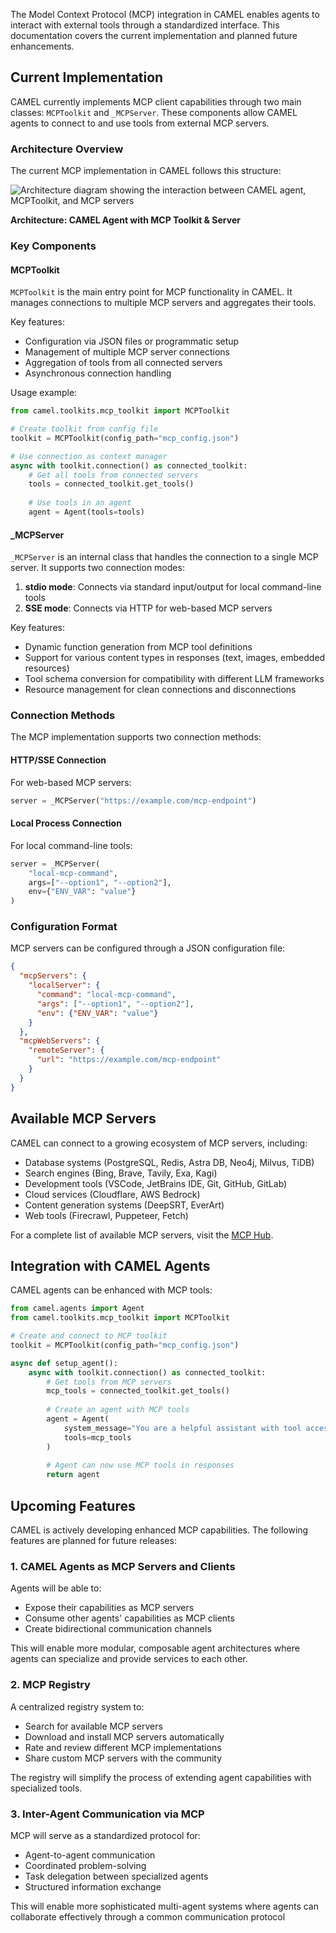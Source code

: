 The Model Context Protocol (MCP) integration in CAMEL enables agents to interact with external tools through a standardized interface. This documentation covers the current implementation and planned future enhancements.

## Current Implementation

CAMEL currently implements MCP client capabilities through two main classes: `MCPToolkit` and `_MCPServer`. These components allow CAMEL agents to connect to and use tools from external MCP servers.

### Architecture Overview

The current MCP implementation in CAMEL follows this structure:

<div>
  <img
    src="./images/mcp_camel.svg"
    alt="Architecture diagram showing the interaction between CAMEL agent, MCPToolkit, and MCP servers"
    style={{ maxWidth: '100%' }}
  />
  <p style={{ textAlign: 'center' }}>
    <strong>Architecture: CAMEL Agent with MCP Toolkit & Server</strong>
  </p>
</div>

### Key Components

#### MCPToolkit

`MCPToolkit` is the main entry point for MCP functionality in CAMEL. It manages connections to multiple MCP servers and aggregates their tools.

Key features:

- Configuration via JSON files or programmatic setup
- Management of multiple MCP server connections
- Aggregation of tools from all connected servers
- Asynchronous connection handling

Usage example:

```python
from camel.toolkits.mcp_toolkit import MCPToolkit

# Create toolkit from config file
toolkit = MCPToolkit(config_path="mcp_config.json")

# Use connection as context manager
async with toolkit.connection() as connected_toolkit:
    # Get all tools from connected servers
    tools = connected_toolkit.get_tools()
    
    # Use tools in an agent
    agent = Agent(tools=tools)
```

#### _MCPServer

`_MCPServer` is an internal class that handles the connection to a single MCP server. It supports two connection modes:

1. **stdio mode**: Connects via standard input/output for local command-line tools
2. **SSE mode**: Connects via HTTP for web-based MCP servers

Key features:

- Dynamic function generation from MCP tool definitions
- Support for various content types in responses (text, images, embedded resources)
- Tool schema conversion for compatibility with different LLM frameworks
- Resource management for clean connections and disconnections

### Connection Methods

The MCP implementation supports two connection methods:

#### HTTP/SSE Connection

For web-based MCP servers:

```python
server = _MCPServer("https://example.com/mcp-endpoint")
```

#### Local Process Connection

For local command-line tools:

```python
server = _MCPServer(
    "local-mcp-command", 
    args=["--option1", "--option2"], 
    env={"ENV_VAR": "value"}
)
```

### Configuration Format

MCP servers can be configured through a JSON configuration file:

```json
{
  "mcpServers": {
    "localServer": {
      "command": "local-mcp-command",
      "args": ["--option1", "--option2"],
      "env": {"ENV_VAR": "value"}
    }
  },
  "mcpWebServers": {
    "remoteServer": {
      "url": "https://example.com/mcp-endpoint"
    }
  }
}
```

## Available MCP Servers

CAMEL can connect to a growing ecosystem of MCP servers, including:

- Database systems (PostgreSQL, Redis, Astra DB, Neo4j, Milvus, TiDB)
- Search engines (Bing, Brave, Tavily, Exa, Kagi)
- Development tools (VSCode, JetBrains IDE, Git, GitHub, GitLab)
- Cloud services (Cloudflare, AWS Bedrock)
- Content generation systems (DeepSRT, EverArt)
- Web tools (Firecrawl, Puppeteer, Fetch)

For a complete list of available MCP servers, visit the [MCP Hub](https://www.camel-ai.org/mcp-hub).

## Integration with CAMEL Agents

CAMEL agents can be enhanced with MCP tools:

```python
from camel.agents import Agent
from camel.toolkits.mcp_toolkit import MCPToolkit

# Create and connect to MCP toolkit
toolkit = MCPToolkit(config_path="mcp_config.json")

async def setup_agent():
    async with toolkit.connection() as connected_toolkit:
        # Get tools from MCP servers
        mcp_tools = connected_toolkit.get_tools()
        
        # Create an agent with MCP tools
        agent = Agent(
            system_message="You are a helpful assistant with tool access.",
            tools=mcp_tools
        )
        
        # Agent can now use MCP tools in responses
        return agent
```

## Upcoming Features

CAMEL is actively developing enhanced MCP capabilities. The following features are planned for future releases:

### 1. CAMEL Agents as MCP Servers and Clients

Agents will be able to:

- Expose their capabilities as MCP servers
- Consume other agents' capabilities as MCP clients
- Create bidirectional communication channels

This will enable more modular, composable agent architectures where agents can specialize and provide services to each other.

### 2. MCP Registry

A centralized registry system to:

- Search for available MCP servers
- Download and install MCP servers automatically
- Rate and review different MCP implementations
- Share custom MCP servers with the community

The registry will simplify the process of extending agent capabilities with specialized tools.

### 3. Inter-Agent Communication via MCP

MCP will serve as a standardized protocol for:

- Agent-to-agent communication
- Coordinated problem-solving
- Task delegation between specialized agents
- Structured information exchange

This will enable more sophisticated multi-agent systems where agents can collaborate effectively through a common communication protocol